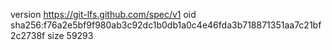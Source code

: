 version https://git-lfs.github.com/spec/v1
oid sha256:f76a2e5bf9f980ab3c92dc1b0db1a0c4e46fda3b718871351aa7c21bf2c2738f
size 59293
